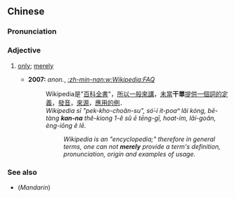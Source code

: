 {{also|干单}}
==Chinese==
{{zh-forms|s=干单}}

===Pronunciation===
{{zh-pron
|mn=kan-nā/kan-ta/kan-taⁿ
|cat=a
}}

===Adjective===
{{zh-adj}}

# {{lb|zh|Min Nan}} [[only]]; [[merely]]
#* '''2007:''' ''anon.'', ''[[:zh-min-nan:w:Wikipedia:FAQ]]''
#*: Wikipedia是"[[百科全書]]"，[[所以]][[一般]][[來]][[講]]，[[未當]]'''干單'''[[提供]][[一]][[個]][[詞]][[的]][[定義]]，[[發音]]，[[來源]]，[[應用]][[的]][[例]]．
#*: ''Wikipedia sī "pek-kho-choân-su", só͘-í it-poaⁿ lâi kóng, bē-tàng '''kan-na''' thê-kiong 1-ê sû ē tēng-gī, hoat-im, lâi-goân, èng-iōng ê lē.''
#*:: ''Wikipedia is an "encyclopedia;" therefore in general terms, one can not '''merely''' provide a term's definition, pronunciation, origin and examples of usage.''

===See also===
* (''Mandarin'') {{zh-l|只}}